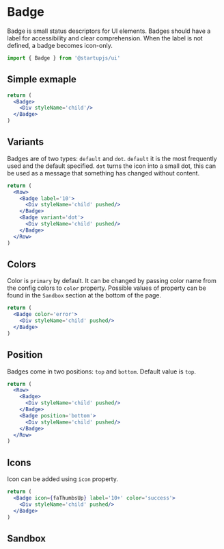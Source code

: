 
# Badge

Badge is small status descriptors for UI elements. Badges should have a label for accessibility and clear comprehension. When the label is not defined, a badge becomes icon-only.

```js
import { Badge } from '@startupjs/ui'
```

## Simple exmaple

```jsx example
return (
  <Badge>
    <Div styleName='child'/>
  </Badge>
)
```

## Variants

Badges are of two types: `default` and `dot`. `default` it is the most frequently used and the default specified. `dot` turns the icon into a small dot, this can be used as a message that something has changed without content.

```jsx example
return (
  <Row>
    <Badge label='10'>
      <Div styleName='child' pushed/>
    </Badge>
    <Badge variant='dot'>
      <Div styleName='child' pushed/>
    </Badge>
  </Row>
)
```

## Colors

Color is `primary` by default. It can be changed by passing color name from the config colors to `color` property. Possible values of property can be found in the `Sandbox` section at the bottom of the page.

```jsx example
return (
  <Badge color='error'>
    <Div styleName='child' pushed/>
  </Badge>
)
```

## Position

Badges come in two positions: `top` and `bottom`. Default value is `top`.

```jsx example
return (
  <Row>
    <Badge>
      <Div styleName='child' pushed/>
    </Badge>
    <Badge position='bottom'>
      <Div styleName='child' pushed/>
    </Badge>
  </Row>
)
```

## Icons

Icon can be added using `icon` property.

```jsx example
return (
  <Badge icon={faThumbsUp} label='10+' color='success'>
    <Div styleName='child' pushed/>
  </Badge>
)
```

## Sandbox

<Sandbox Component={Badge} />
